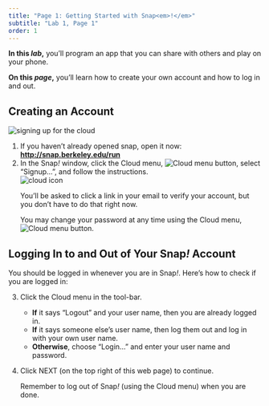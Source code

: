 ```yaml
---
title: "Page 1: Getting Started with Snap<em>!</em>"
subtitle: "Lab 1, Page 1"
order: 1
---
```


::: learn
<p><strong>In this <em>lab</em>,</strong> you'll program an app that you can share with others and play on your phone.</p>

<p><strong>On this <em>page</em>,</strong> you'll learn how to create your own account and how to log in and out.</p>
:::

<h2>Creating an Account</h2>

::: {#first .forYouToDo}
<img src="/img/sys/dialog-cloud-signup.png" title="signing up for the cloud" alt="signing up for the cloud" class="imageRight"/>

<ol>

<li>If you haven't already opened [snap]{.snap}, open it now: <a href="http://snap.berkeley.edu/run" title="Snap! Build Your Own Blocks" target="_blank"><strong>http://snap.berkeley.edu/run</strong></a></li>

<li>In the Snap<em>!</em> window, click the Cloud menu, <img src="/img/1-introduction/cloud_button.png" title="Cloud menu button" alt="Cloud menu button"/>, select "Signup...", and follow the instructions. <br /> <img src="/img/sys/button-cloud-with-context.png" title="cloud icon" alt="cloud icon" class="indent"/></li>

::: endnote
<p>You'll be asked to click a link in your email to verify your account, but you don't have to do that right now.</p>

<p>You may change your password at any time using the Cloud menu, <img src="/img/1-introduction/cloud_button.png" title="Cloud menu button" alt="Cloud menu button"/>.</p>
:::

</ol>
:::

<h2>Logging In to and Out of Your Snap<em>!</em><a name="login" class="anchor"> </a>Account</h2>

::: forYouToDo
<p>You should be logged in whenever you are in Snap<em>!</em>. Here's how to check if you are logged in:</p>

<ol start="3">

<li>

Click the Cloud menu in the tool-bar.

<ul>

<li><strong>If</strong> it says "Logout" and your user name, then you are already logged in.</li>

<li><strong>If</strong> it says someone else's user name, then log them out and log in with your own user name.</li>

<li><strong>Otherwise</strong>, choose "Login..." and enter your user name and password.</li>

</ul>

</li>

<li>

Click NEXT (on the top right of this web page) to continue.

::: endnote
Remember to log out of Snap<em>!</em> (using the Cloud menu) when you are done.
:::

</li>

</ol>
:::
